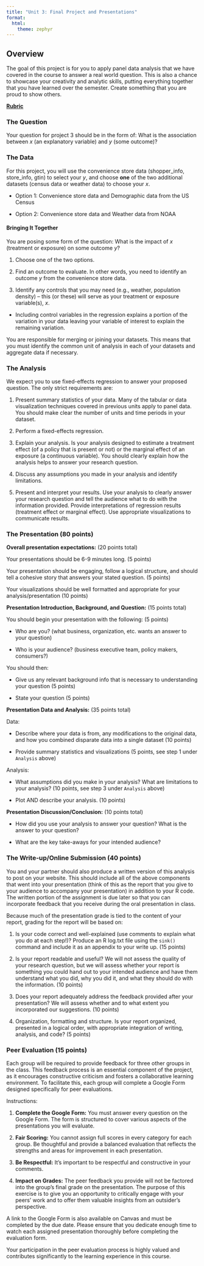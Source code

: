 ```yaml
---
title: "Unit 3: Final Project and Presentations"
format: 
  html:
    theme: zephyr
---
```


## Overview
<!--
The goal of this project is for you to gain experience with fixed-effects panel regression with an emphasis on causal inference. This is also a chance to showcase your creativity and analytical skills. Create something that you are proud to show others.
-->

The goal of this project is for you to apply panel data analysis that we have covered in the course to answer a real world question. This is also a chance to showcase your creativity and analytic skills, putting everything together that you have learned over the semester. Create something that you are proud to show others.

[**Rubric**](project_3_rubric.html)


### The Question

Your question for project 3 should be in the form of: What is the association between $x$ (an explanatory variable) and $y$ (some outcome)? 

### The Data

For this project, you will use the convenience store data (shopper_info, store_info, gtin) to select your $y$, and choose **one** of the two additional datasets (census data or weather data) to choose your $x$.

- Option 1: Convenience store data and Demographic data from the US Census

- Option 2: Convenience store data and Weather data from NOAA

#### Bringing It Together

You are posing some form of the question: What is the impact of $x$ (treatment or exposure) on some outcome $y$?

1. Choose one of the two options. 

2. Find an outcome to evaluate. In other words, you need to identify an outcome $y$ from the convenience store data. 

3. Identify any controls that you may need (e.g., weather, population density) -- this (or these) will serve as your treatment or exposure variable(s), $x$.  

- Including control variables in the regression explains a portion of the variation in your data leaving your variable of interest to explain the remaining variation. 

You are responsible for merging or joining your datasets. This means that you must identify the common unit of analysis in each of your datasets and aggregate data if necessary.

### The Analysis

We expect you to use fixed-effects regression to answer your proposed question. The only strict requirements are: 

1. Present summary statistics of your data. Many of the tabular or data visualization techniques covered in previous units apply to panel data.  You should make clear the number of units and time periods in your dataset. 

2. Perform a fixed-effects regression.

3. Explain your analysis. Is your analysis designed to estimate a treatment effect (of a policy that is present or not) or the marginal effect of an exposure (a continuous variable). You should clearly explain how the analysis helps to answer your research question.

4. Discuss any assumptions you made in your analysis and identify limitations.

5. Present and interpret your results. Use your analysis to clearly answer your research question and tell the audience what to do with the information provided. Provide interpretations of regression results (treatment effect or marginal effect). Use appropriate visualizations to communicate results.

### The Presentation (80 points)

**Overall presentation expectations:** (20 points total)

Your presentations should be 6-9 minutes long. (5 points)

Your presentation should be engaging, follow a logical structure, and should tell a cohesive story that answers your stated question. (5 points)

Your visualizations should be well formatted and appropriate for your analysis/presentation (10 points)

**Presentation Introduction, Background, and Question:** (15 points total)

You should begin your presentation with the following: (5 points)

- Who are you? (what business, organization, etc. wants an answer to your question) 

- Who is your audience? (business executive team, policy makers, consumers?) 

You should then: 

- Give us any relevant background info that is necessary to understanding your question (5 points)

- State your question (5 points)

**Presentation Data and Analysis:** (35 points total)

Data: 

- Describe where your data is from, any modifications to the original data, and how you combined disparate data into a single dataset (10 points)

- Provide summary statistics and visualizations (5 points, see step 1 under `Analysis` above)

Analysis:

- What assumptions did you make in your analysis?  What are limitations to your analysis? (10 points, see step 3 under `Analysis` above)

- Plot AND describe your analysis. (10 points)

**Presentation Discussion/Conclusion:** (10 points total)

- How did you use your analysis to answer your question? What is the answer to your question?

- What are the key take-aways for your intended audience?


### The Write-up/Online Submission (40 points)

You and your partner should also produce a written version of this analysis to post on your website. This should include all of the above components that went into your presentation (think of this as the report that you give to your audience to accompany your presentation) in addition to your R code. The written portion of the assignment is due later so that you can incorporate feedback that you receive during the oral presentation in class.

Because much of the presentation grade is tied to the content of your report, grading for the report will be based on: 

1. Is your code correct and well-explained (use comments to explain what you do at each step!)? Produce an R log.txt file using the `sink()` command and include it as an appendix to your write up. (15 points)

2. Is your report readable and useful? We will not assess the quality of your research question, but we will assess whether your report is something you could hand out to your intended audience and have them understand what you did, why you did it, and what they should do with the information. (10 points)

3. Does your report adequately address the feedback provided after your presentation? We will assess whether and to what extent you incorporated our suggestions. (10 points)

3. Organization, formatting and structure. Is your report organized, presented in a logical order, with appropriate integration of writing, analysis, and code? (5 points)

### Peer Evaluation (15 points)

Each group will be required to provide feedback for three other groups in the class. This feedback process is an essential component of the project, as it encourages constructive criticism and fosters a collaborative learning environment. To facilitate this, each group will complete a Google Form designed specifically for peer evaluations.

Instructions:

1. **Complete the Google Form:** You must answer every question on the Google Form. The form is structured to cover various aspects of the presentations you will evaluate.

2. **Fair Scoring:** You cannot assign full scores in every category for each group. Be thoughtful and provide a balanced evaluation that reflects the strengths and areas for improvement in each presentation.

3. **Be Respectful:** It's important to be respectful and constructive in your comments.

4. **Impact on Grades:** The peer feedback you provide will not be factored into the group's final grade on the presentation. The purpose of this exercise is to give you an opportunity to critically engage with your peers' work and to offer them valuable insights from an outsider's perspective.

A link to the Google Form is also available on Canvas and must be completed by the due date. Please ensure that you dedicate enough time to watch each assigned presentation thoroughly before completing the evaluation form.

Your participation in the peer evaluation process is highly valued and contributes significantly to the learning experience in this course.

